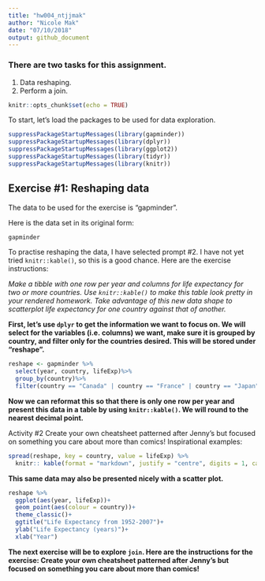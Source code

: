 ```yaml
---
title: "hw004_ntjjmak"
author: "Nicole Mak"
date: "07/10/2018"
output: github_document
---
```


### There are two tasks for this assignment.

1. Data reshaping.
2. Perform a join.

```r
knitr::opts_chunk$set(echo = TRUE)
```


To start, let's load the packages to be used for data exploration.

```r
suppressPackageStartupMessages(library(gapminder))
suppressPackageStartupMessages(library(dplyr))
suppressPackageStartupMessages(library(ggplot2))
suppressPackageStartupMessages(library(tidyr))
suppressPackageStartupMessages(library(knitr))
```

## Exercise #1: Reshaping data

The data to be used for the exercise is "gapminder".

Here is the data set in its original form:

```r
gapminder
```



To practise reshaping the data, I have selected prompt #2. I have not yet tried `knitr::kable()`, so this is a good chance. Here are the exercise instructions: 

*Make a tibble with one row per year and columns for life expectancy for two or more countries. Use `knitr::kable()` to make this table look pretty in your rendered homework. Take advantage of this new data shape to scatterplot life expectancy for one country against that of another.*



**First, let's use `dplyr` to get the information we want to focus on. We will select for the variables (i.e. columns) we want, make sure it is grouped by country, and filter only for the countries desired. This will be stored under "reshape".**
```r
reshape <- gapminder %>% 
  select(year, country, lifeExp)%>% 
  group_by(country)%>% 
  filter(country == "Canada" | country == "France" | country == "Japan")
```

**Now we can reformat this so that there is only one row per year and present this data in a table by using  `knitr::kable()`. We will round to the nearest decimal point.**


Activity #2
Create your own cheatsheet patterned after Jenny’s but focused on something you care about more than comics! Inspirational examples: 

```r
spread(reshape, key = country, value = lifeExp) %>% 
  knitr:: kable(format = "markdown", justify = "centre", digits = 1, caption = "Life expectancy 1952-2007 for selected countries: Canada, France, and Japan.")


```

**This same data may also be presented nicely with a scatter plot.**

```r
reshape %>% 
  ggplot(aes(year, lifeExp))+
  geom_point(aes(colour = country))+
  theme_classic()+
  ggtitle("Life Expectancy from 1952-2007")+
  ylab("Life Expectancy (years)")+
  xlab("Year")
```


**The next exercise will be to explore `join`. Here are the instructions for the exercise: Create your own cheatsheet patterned after Jenny’s but focused on something you care about more than comics! **
